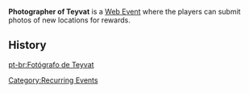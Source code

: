 '''Photographer of Teyvat''' is a [[Web Event]] where the players can submit photos of new locations for rewards.

==History==
{{Event History Table}}

[[Category:Recurring Events]]

[[pt-br:Fotógrafo de Teyvat]]
